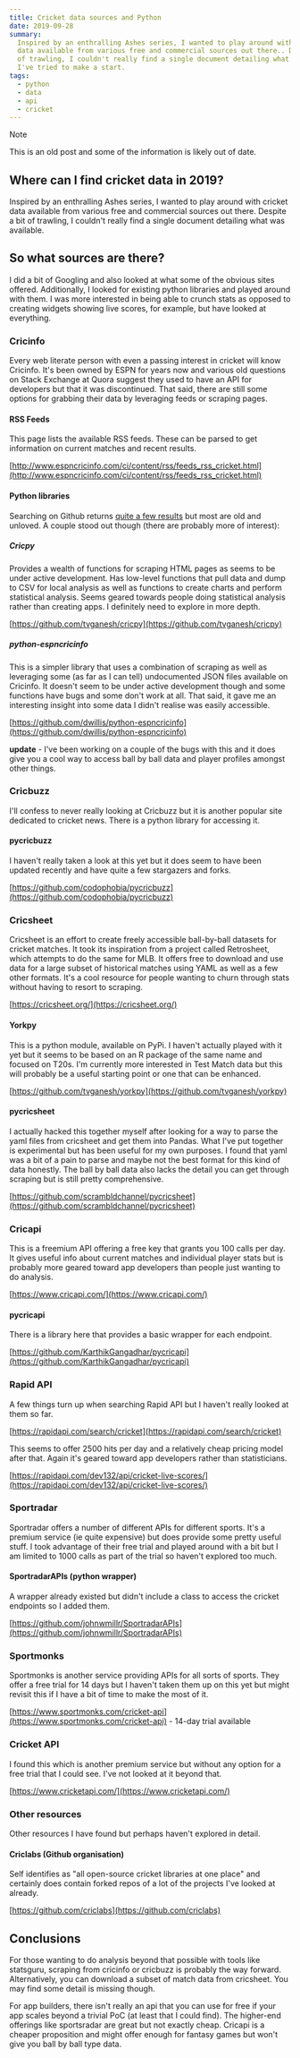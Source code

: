 ```yaml
---
title: Cricket data sources and Python
date: 2019-09-28
summary:
  Inspired by an enthralling Ashes series, I wanted to play around with cricket
  data available from various free and commercial sources out there.. Despite a bit
  of trawling, I couldn't really find a single document detailing what was available.
  I've tried to make a start.
tags:
  - python
  - data
  - api
  - cricket
---
```


> [!NOTE]
> This is an old post and some of the information is likely out of date.

## Where can I find cricket data in 2019?

Inspired by an enthralling Ashes series, I wanted to play around with cricket data available from various free and commercial sources out there. Despite a bit of trawling, I couldn't really find a single document detailing what was available.

## So what sources are there?

I did a bit of Googling and also looked at what some of the obvious sites offered. Additionally, I looked for existing python libraries and played around with them. I was more interested in being able to crunch stats as opposed to creating widgets showing live scores, for example, but have looked at everything.

### Cricinfo

Every web literate person with even a passing interest in cricket will know Cricinfo. It's been owned by ESPN for years now and various old questions on Stack Exchange at Quora suggest they used to have an API for developers but that it was discontinued. That said, there are still some options for grabbing their data by leveraging feeds or scraping pages.

#### RSS Feeds

This page lists the available RSS feeds. These can be parsed to get information on current matches and recent results.

[http://www.espncricinfo.com/ci/content/rss/feeds_rss_cricket.html](http://www.espncricinfo.com/ci/content/rss/feeds_rss_cricket.html)

#### Python libraries

Searching on Github returns [quite a few results](https://github.com/search?l=Python&q=cricinfo&type=Repositories) but most are old and unloved. A couple stood out though (there are probably more of interest):

##### Cricpy

Provides a wealth of functions for scraping HTML pages as seems to be under active development. Has low-level functions that pull data and dump to CSV for local analysis as well as functions to create charts and perform statistical analysis. Seems geared towards people doing statistical analysis rather than creating apps. I definitely need to explore in more depth.

[https://github.com/tvganesh/cricpy](https://github.com/tvganesh/cricpy)

##### python-espncricinfo

This is a simpler library that uses a combination of scraping as well as leveraging some (as far as I can tell) undocumented JSON files available on Cricinfo. It doesn't seem to be under active development though and some functions have bugs and some don't work at all. That said, it gave me an interesting insight into some data I didn't realise was easily accessible.

[https://github.com/dwillis/python-espncricinfo](https://github.com/dwillis/python-espncricinfo)

**update** - I've been working on a couple of the bugs with this and it does give you a cool way to access ball by ball data and player profiles amongst other things.

### Cricbuzz

I'll confess to never really looking at Cricbuzz but it is another popular site dedicated to cricket news. There is a python library for accessing it.

#### pycricbuzz

I haven't really taken a look at this yet but it does seem to have been updated recently and have quite a few stargazers and forks.

[https://github.com/codophobia/pycricbuzz](https://github.com/codophobia/pycricbuzz)

### Cricsheet

Cricsheet is an effort to create freely accessible ball-by-ball datasets for cricket matches. It took its inspiration from a project called Retrosheet, which attempts to do the same for MLB. It offers free to download and use data for a large subset of historical matches using YAML as well as a few other formats. It's a cool resource for people wanting to churn through stats without having to resort to scraping.

[https://cricsheet.org/](https://cricsheet.org/)

#### Yorkpy

This is a python module, available on PyPi. I haven't actually played with it yet but it seems to be based on an R package of the same name and focused on T20s. I'm currently more interested in Test Match data but this will probably be a useful starting point or one that can be enhanced.

[https://github.com/tvganesh/yorkpy](https://github.com/tvganesh/yorkpy)

#### pycricsheet

I actually hacked this together myself after looking for a way to parse the yaml files from cricsheet and get them into Pandas. What I've put together is experimental but has been useful for my own purposes. I found that yaml was a bit of a pain to parse and maybe not the best format for this kind of data honestly. The ball by ball data also lacks the detail you can get through scraping but is still pretty comprehensive.

[https://github.com/scrambldchannel/pycricsheet](https://github.com/scrambldchannel/pycricsheet)

### Cricapi

This is a freemium API offering a free key that grants you 100 calls per day. It gives useful info about current matches and individual player stats but is probably more geared toward app developers than people just wanting to do analysis.

[https://www.cricapi.com/](https://www.cricapi.com/)

#### pycricapi

There is a library here that provides a basic wrapper for each endpoint.

[https://github.com/KarthikGangadhar/pycricapi](https://github.com/KarthikGangadhar/pycricapi)

### Rapid API

A few things turn up when searching Rapid API but I haven't really looked at them so far.

[https://rapidapi.com/search/cricket](https://rapidapi.com/search/cricket)

This seems to offer 2500 hits per day and a relatively cheap pricing model after that. Again it's geared toward app developers rather than statisticians.

[https://rapidapi.com/dev132/api/cricket-live-scores/](https://rapidapi.com/dev132/api/cricket-live-scores/)

### Sportradar

Sportradar offers a number of different APIs for different sports. It's a premium service (ie quite expensive) but does provide some pretty useful stuff. I took advantage of their free trial and played around with a bit but I am limited to 1000 calls as part of the trial so haven't explored too much.

#### SportradarAPIs (python wrapper)

A wrapper already existed but didn't include a class to access the cricket endpoints so I added them.

[https://github.com/johnwmillr/SportradarAPIs](https://github.com/johnwmillr/SportradarAPIs)

### Sportmonks

Sportmonks is another service providing APIs for all sorts of sports. They offer a free trial for 14 days but I haven't taken them up on this yet but might revisit this if I have a bit of time to make the most of it.

[https://www.sportmonks.com/cricket-api](https://www.sportmonks.com/cricket-api) - 14-day trial available

### Cricket API

I found this which is another premium service but without any option for a free trial that I could see. I've not looked at it beyond that.

[https://www.cricketapi.com/](https://www.cricketapi.com/)

### Other resources

Other resources I have found but perhaps haven't explored in detail.

#### Criclabs (Github organisation)

Self identifies as "all open-source cricket libraries at one place" and certainly does contain forked repos of a lot of the projects I've looked at already.

[https://github.com/criclabs](https://github.com/criclabs)

## Conclusions

For those wanting to do analysis beyond that possible with tools like statsguru, scraping from cricinfo or cricbuzz is probably the way forward. Alternatively, you can download a subset of match data from cricsheet. You may find some detail is missing though.

For app builders, there isn't really an api that you can use for free if your app scales beyond a trivial PoC (at least that I could find). The higher-end offerings like sportsradar are great but not exactly cheap. Cricapi is a cheaper proposition and might offer enough for fantasy games but won't give you ball by ball type data.
 